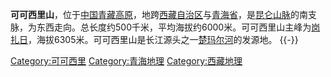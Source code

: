 {{expand|time=2013-12-02T13:38:50+00:00}}
{{unreferenced|time=2013-12-02T13:38:50+00:00}}
'''可可西里山'''，位于[[中国|中国]][[青藏高原|青藏高原]]，地跨[[西藏自治区|西藏自治区]]与[[青海省|青海省]]，是[[昆仑山脉|昆仑山脉]]的南支脉，为东西走向。总长度约500千米，平均海拔约6000米。可可西里山主峰为[[岗扎日|岗扎日]]，海拔6305米。可可西里山是长江源头之一[[楚玛尔河|楚玛尔河]]的发源地。
{{coord|35.341|N|91.0093|E|display=title}}
{{-}}
{{中国山脉}}

[[Category:可可西里|Category:可可西里]]
[[Category:青海地理|Category:青海地理]]
[[Category:西藏地理|Category:西藏地理]]